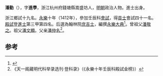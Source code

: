 '''潘勤'''（{{bd|1381年||？}}），字'''進學'''，浙江杭州府錢塘縣嵩盛坊人，[[明朝|明朝]]政治人物。進士出身。

浙江鄉試十九名。[[永樂|永樂]]十年（1412年），參加壬辰科[[會試|會試]]，得[[貢士|貢士]]會試四十一名。[[殿試|殿試]]登[[進士|進士]]第三甲第四名。后選為翰林院[[庶吉士|庶吉士]]，編撰[[永樂大典|永樂大典]]<ref>{{Cite book|title=翰林与明代政治 A RESEARCH ON HANLIN AND ITS POLITICAL ROLE IN THE MING DYNASTY|last=包诗卿著|first=|publisher=上海：上海古籍出版社|year=2015.07|isbn=978-7-5325-7636-4|location=|pages=194-198}}</ref>。曾祖父[[潘敬之|潘敬之]]。祖父[[潘文顯|潘文顯]]。父亲[[潘仲名|潘仲名]]<ref>《天一阁藏明代科举录选刊·登科录》（《永樂十年壬辰科殿試金榜》）</ref>。

==参考==
{{reflist}}
{{明朝人物小作品}}
{{永樂十年壬辰科殿試金榜}}